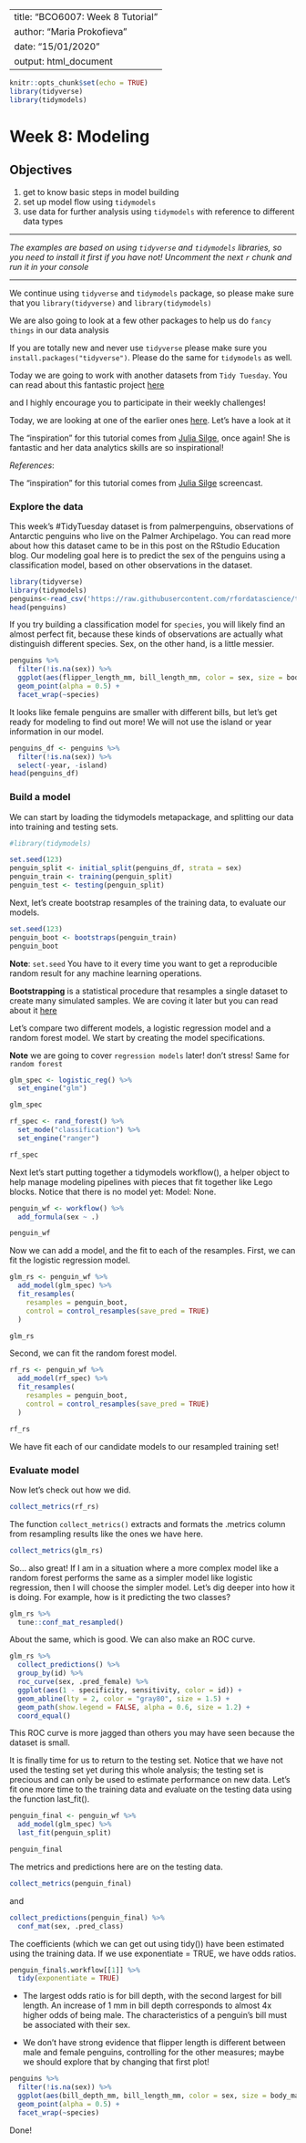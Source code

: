   
---
title: "BCO6007: Week 8 Tutorial"
author: "Maria Prokofieva"
date: "15/01/2020"
output: html_document
---

```r
knitr::opts_chunk$set(echo = TRUE)
library(tidyverse)
library(tidymodels)
```

# Week 8: Modeling

## Objectives

1. get to know basic steps in model building
2. set up model flow using `tidymodels`
4. use data for further analysis using `tidymodels` with reference to different data types

----------------

*The examples are based on using `tidyverse` and `tidymodels` libraries, so you need to install it first if you have not! Uncomment the next `r` chunk and run it in your console*

----------------

We continue using `tidyverse` and `tidymodels` package, so please make sure that you `library(tidyverse)` and `library(tidymodels)`

We are also going to look at a few other packages to help us do `fancy things` in our data analysis

If you are totally new and never use `tidyverse` please make sure you  `install.packages("tidyverse")`. Please do the same for `tidymodels` as well.

Today we are going to work with another datasets from `Tidy Tuesday`. You can read about this fantastic project [here](https://github.com/rfordatascience/tidytuesday)

and I highly encourage you to participate in their weekly challenges!

Today, we are looking at one of the earlier ones [here](https://github.com/rfordatascience/tidytuesday/blob/master/data/2020/2020-07-28/readme.md). Let's have a look at it

The "inspiration" for this tutorial comes from [Julia Silge](https://juliasilge.com/), once again! She is fantastic and her data analytics skills are so inspirational! 


*References*:

The "inspiration" for this tutorial comes from [Julia Silge](https://www.youtube.com/watch?v=z57i2GVcdww) screencast.


### Explore the data

This week’s #TidyTuesday dataset is from palmerpenguins, observations of Antarctic penguins who live on the Palmer Archipelago. You can read more about how this dataset came to be in this post on the RStudio Education blog. Our modeling goal here is to predict the sex of the penguins using a classification model, based on other observations in the dataset.

```r
library(tidyverse)
library(tidymodels)
penguins<-read_csv('https://raw.githubusercontent.com/rfordatascience/tidytuesday/master/data/2020/2020-07-28/penguins.csv')
head(penguins) 
```
If you try building a classification model for `species`, you will likely find an almost perfect fit, because these kinds of observations are actually what distinguish different species. Sex, on the other hand, is a little messier.

```r
penguins %>%
  filter(!is.na(sex)) %>%
  ggplot(aes(flipper_length_mm, bill_length_mm, color = sex, size = body_mass_g)) +
  geom_point(alpha = 0.5) +
  facet_wrap(~species)
```
It looks like female penguins are smaller with different bills, but let’s get ready for modeling to find out more! We will not use the island or year information in our model.

```r
penguins_df <- penguins %>%
  filter(!is.na(sex)) %>%
  select(-year, -island)
head(penguins_df)
```

### Build a model
We can start by loading the tidymodels metapackage, and splitting our data into training and testing sets.

```r
#library(tidymodels)

set.seed(123)
penguin_split <- initial_split(penguins_df, strata = sex)
penguin_train <- training(penguin_split)
penguin_test <- testing(penguin_split)
```
Next, let’s create bootstrap resamples of the training data, to evaluate our models.

```r
set.seed(123)
penguin_boot <- bootstraps(penguin_train)
penguin_boot
```
**Note**: `set.seed`
You have to it every time you want to get a reproducible random result for any machine learning operations.

**Bootstrapping** is a statistical procedure that resamples a single dataset to create many simulated samples. We are coving it later but you can read about it [here](https://statisticsbyjim.com/hypothesis-testing/bootstrapping/)

Let’s compare two different models, a logistic regression model and a random forest model. We start by creating the model specifications.

**Note** we are going to cover `regression models` later! don't stress! Same for `random forest`

```r
glm_spec <- logistic_reg() %>%
  set_engine("glm")

glm_spec
```

```r
rf_spec <- rand_forest() %>%
  set_mode("classification") %>%
  set_engine("ranger")

rf_spec
```

Next let’s start putting together a tidymodels workflow(), a helper object to help manage modeling pipelines with pieces that fit together like Lego blocks. Notice that there is no model yet: Model: None.

```r
penguin_wf <- workflow() %>%
  add_formula(sex ~ .)

penguin_wf
```

Now we can add a model, and the fit to each of the resamples. First, we can fit the logistic regression model.

```r
glm_rs <- penguin_wf %>%
  add_model(glm_spec) %>%
  fit_resamples(
    resamples = penguin_boot,
    control = control_resamples(save_pred = TRUE)
  )

glm_rs
```

Second, we can fit the random forest model.

```r
rf_rs <- penguin_wf %>%
  add_model(rf_spec) %>%
  fit_resamples(
    resamples = penguin_boot,
    control = control_resamples(save_pred = TRUE)
  )

rf_rs
```

We have fit each of our candidate models to our resampled training set!

### Evaluate model
Now let’s check out how we did.

```r
collect_metrics(rf_rs)
```

The function `collect_metrics()` extracts and formats the .metrics column from resampling results like the ones we have here.

```r

collect_metrics(glm_rs)
```

So… also great! If I am in a situation where a more complex model like a random forest performs the same as a simpler model like logistic regression, then I will choose the simpler model. Let’s dig deeper into how it is doing. For example, how is it predicting the two classes?

```r
glm_rs %>%
  tune::conf_mat_resampled()
```

About the same, which is good. We can also make an ROC curve.

```r
glm_rs %>%
  collect_predictions() %>%
  group_by(id) %>%
  roc_curve(sex, .pred_female) %>%
  ggplot(aes(1 - specificity, sensitivity, color = id)) +
  geom_abline(lty = 2, color = "gray80", size = 1.5) +
  geom_path(show.legend = FALSE, alpha = 0.6, size = 1.2) +
  coord_equal()
```

This ROC curve is more jagged than others you may have seen because the dataset is small.

It is finally time for us to return to the testing set. Notice that we have not used the testing set yet during this whole analysis; the testing set is precious and can only be used to estimate performance on new data. Let’s fit one more time to the training data and evaluate on the testing data using the function last_fit().

```r
penguin_final <- penguin_wf %>%
  add_model(glm_spec) %>%
  last_fit(penguin_split)

penguin_final
```
The metrics and predictions here are on the testing data.
```r

collect_metrics(penguin_final)
```

and 

```r
collect_predictions(penguin_final) %>%
  conf_mat(sex, .pred_class)
```

The coefficients (which we can get out using tidy()) have been estimated using the training data. If we use exponentiate = TRUE, we have odds ratios.

```r
penguin_final$.workflow[[1]] %>%
  tidy(exponentiate = TRUE)
```

- The largest odds ratio is for bill depth, with the second largest for bill length. An increase of 1 mm in bill depth corresponds to almost 4x higher odds of being male. The characteristics of a penguin’s bill must be associated with their sex.

- We don’t have strong evidence that flipper length is different between male and female penguins, controlling for the other measures; maybe we should explore that by changing that first plot!

```r
penguins %>%
  filter(!is.na(sex)) %>%
  ggplot(aes(bill_depth_mm, bill_length_mm, color = sex, size = body_mass_g)) +
  geom_point(alpha = 0.5) +
  facet_wrap(~species)
```

Done!